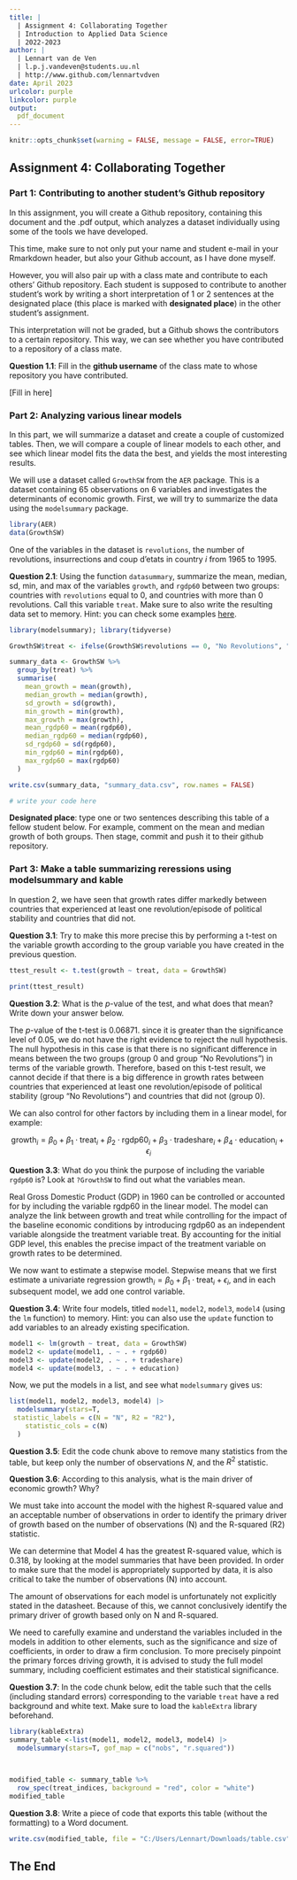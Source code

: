 ```yaml
---
title: | 
  | Assignment 4: Collaborating Together
  | Introduction to Applied Data Science
  | 2022-2023
author: |
  | Lennart van de Ven
  | l.p.j.vandeven@students.uu.nl
  | http://www.github.com/lennartvdven
date: April 2023
urlcolor: purple
linkcolor: purple
output: 
  pdf_document
---
```


```r
knitr::opts_chunk$set(warning = FALSE, message = FALSE, error=TRUE)
```

## Assignment 4: Collaborating Together 

### Part 1: Contributing to another student's Github repository

In this assignment, you will create a Github repository, containing this document and the .pdf output, which analyzes a dataset individually using some of the tools we have developed. 

This time, make sure to not only put your name and student e-mail in your Rmarkdown header, but also your Github account, as I have done myself. 

However, you will also pair up with a class mate and contribute to each others' Github repository. Each student is supposed to contribute to another student's work by writing a short interpretation of 1 or 2 sentences at the designated place (this place is marked with **designated place**) in the other student's assignment. 

This interpretation will not be graded, but a Github shows the contributors to a certain repository. This way, we can see whether you have contributed to a repository of a class mate. 

**Question 1.1**: Fill in the __github username__ of the class mate to whose repository you have contributed. 

[Fill in here]

### Part 2: Analyzing various linear models

In this part, we will summarize a dataset and create a couple of customized tables. Then, we will compare a couple of linear models to each other, and see which linear model fits the data the best, and yields the most interesting results.

We will use a dataset called `GrowthSW` from the `AER` package. This is a dataset containing 65 observations on 6 variables and investigates the determinants of economic growth. First, we will try to summarize the data using the `modelsummary` package. 

```r
library(AER)
data(GrowthSW)
```

One of the variables in the dataset is `revolutions`, the number of revolutions, insurrections and coup d'etats in country $i$ from 1965 to 1995.

**Question 2.1**: Using the function `datasummary`, summarize the mean, median, sd, min, and max of the variables `growth`, and `rgdp60` between two groups: countries with `revolutions` equal to 0, and countries with more than 0 revolutions. Call this variable `treat`. Make sure to also write the resulting data set to memory. Hint: you can check some examples [here](https://vincentarelbundock.github.io/modelsummary/articles/datasummary.html#datasummary).

```r
library(modelsummary); library(tidyverse)

GrowthSW$treat <- ifelse(GrowthSW$revolutions == 0, "No Revolutions", "0")

summary_data <- GrowthSW %>%
  group_by(treat) %>%
  summarise(
    mean_growth = mean(growth),
    median_growth = median(growth),
    sd_growth = sd(growth),
    min_growth = min(growth),
    max_growth = max(growth),
    mean_rgdp60 = mean(rgdp60),
    median_rgdp60 = median(rgdp60),
    sd_rgdp60 = sd(rgdp60),
    min_rgdp60 = min(rgdp60),
    max_rgdp60 = max(rgdp60)
  )

write.csv(summary_data, "summary_data.csv", row.names = FALSE)

# write your code here
```

**Designated place**: type one or two sentences describing this table of a fellow student below. For example, comment on the mean and median growth of both groups. Then stage, commit and push it to their github repository. 


### Part 3: Make a table summarizing reressions using modelsummary and kable

In question 2, we have seen that growth rates differ markedly between countries that experienced at least one revolution/episode of political stability and countries that did not. 

**Question 3.1**: Try to make this more precise this by performing a t-test on the variable growth according to the group variable you have created in the previous question. 

```r
ttest_result <- t.test(growth ~ treat, data = GrowthSW)

print(ttest_result)
```

**Question 3.2**: What is the $p$-value of the test, and what does that mean? Write down your answer below.

The $p$-value of the t-test is 0.06871.
since it is greater than the significance level of 0.05, we do not have the right evidence to reject the null hypothesis. The null hypothesis in this case is that there is no significant difference in means between the two groups (group 0 and group "No Revolutions") in terms of the variable growth. Therefore, based on this t-test result, we cannot decide if that there is a big difference in growth rates between countries that experienced at least one revolution/episode of political stability (group "No Revolutions") and countries that did not (group 0).


We can also control for other factors by including them in a linear model, for example:

$$
\text{growth}_i = \beta_0 + \beta_1 \cdot \text{treat}_i + \beta_2 \cdot \text{rgdp60}_i + \beta_3 \cdot \text{tradeshare}_i + \beta_4 \cdot \text{education}_i + \epsilon_i
$$

**Question 3.3**: What do you think the purpose of including the variable `rgdp60` is? Look at `?GrowthSW` to find out what the variables mean. 

Real Gross Domestic Product (GDP) in 1960 can be controlled or accounted for by including the variable rgdp60 in the linear model. The model can analyze the link between growth and treat while controlling for the impact of the baseline economic conditions by introducing rgdp60 as an independent variable alongside the treatment variable treat. By accounting for the initial GDP level, this enables the precise impact of the treatment variable on growth rates to be determined.


We now want to estimate a stepwise model. Stepwise means that we first estimate a univariate regression $\text{growth}_i = \beta_0 + \beta_1 \cdot \text{treat}_i + \epsilon_i$, and in each subsequent model, we add one control variable. 

**Question 3.4**: Write four models, titled `model1`, `model2`, `model3`, `model4` (using the `lm` function) to memory. Hint: you can also use the `update` function to add variables to an already existing specification.

```r
model1 <- lm(growth ~ treat, data = GrowthSW)
model2 <- update(model1, . ~ . + rgdp60)
model3 <- update(model2, . ~ . + tradeshare)
model4 <- update(model3, . ~ . + education)
```

Now, we put the models in a list, and see what `modelsummary` gives us:

```r
list(model1, model2, model3, model4) |>
  modelsummary(stars=T,
 statistic_labels = c(N = "N", R2 = "R2"),
    statistic_cols = c(N)
  )

```

**Question 3.5**: Edit the code chunk above to remove many statistics from the table, but keep only the number of observations $N$, and the $R^2$ statistic. 

**Question 3.6**: According to this analysis, what is the main driver of economic growth? Why?

We must take into account the model with the highest R-squared value and an acceptable number of observations in order to identify the primary driver of growth based on the number of observations (N) and the R-squared (R2) statistic.


We can determine that Model 4 has the greatest R-squared value, which is 0.318, by looking at the model summaries that have been provided. In order to make sure that the model is appropriately supported by data, it is also critical to take the number of observations (N) into account.

The amount of observations for each model is unfortunately not explicitly stated in the datasheet. Because of this, we cannot conclusively identify the primary driver of growth based only on N and R-squared.

We need to carefully examine and understand the variables included in the models in addition to other elements, such as the significance and size of coefficients, in order to draw a firm conclusion. To more precisely pinpoint the primary forces driving growth, it is advised to study the full model summary, including coefficient estimates and their statistical significance.

**Question 3.7**: In the code chunk below, edit the table such that the cells (including standard errors) corresponding to the variable `treat` have a red background and white text. Make sure to load the `kableExtra` library beforehand.

```r
library(kableExtra)
summary_table <-list(model1, model2, model3, model4) |>
  modelsummary(stars=T, gof_map = c("nobs", "r.squared"))



modified_table <- summary_table %>%
  row_spec(treat_indices, background = "red", color = "white")
modified_table


```

**Question 3.8**: Write a piece of code that exports this table (without the formatting) to a Word document. 

```r
write.csv(modified_table, file = "C:/Users/Lennart/Downloads/table.csv", row.names = FALSE)
```

## The End
